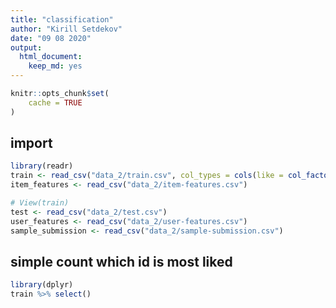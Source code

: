 ```yaml
---
title: "classification"
author: "Kirill Setdekov"
date: "09 08 2020"
output:
  html_document:
    keep_md: yes
---
```


```r
knitr::opts_chunk$set(
	cache = TRUE
)
```

## import
```r
library(readr)
train <- read_csv("data_2/train.csv", col_types = cols(like = col_factor()))
item_features <- read_csv("data_2/item-features.csv")

# View(train)
test <- read_csv("data_2/test.csv")
user_features <- read_csv("data_2/user-features.csv")
sample_submission <- read_csv("data_2/sample-submission.csv")
```
## simple count which id is most liked
```r
library(dplyr)
train %>% select()
```

